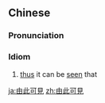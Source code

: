 {{also|由此可见}}
==Chinese==
{{zh-forms|s=由此可见|type=22}}

===Pronunciation===
{{zh-pron
|m=yóucǐkějiàn
|c=jau4 ci2 ho2 gin3
|cat=cy
}}

===Idiom===
{{zh-idiom}}

# [[thus]] it can be [[seen]] that

{{zh-cat|Advanced}}

[[ja:由此可見]]
[[zh:由此可見]]